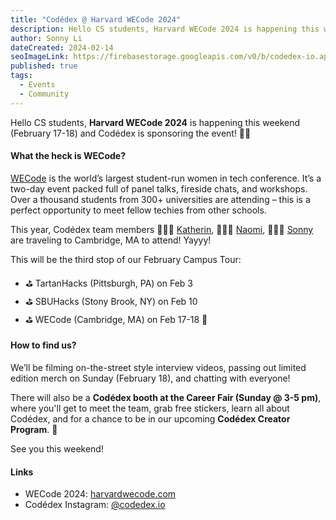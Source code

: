 ```yaml
---
title: "Codédex @ Harvard WECode 2024"
description: Hello CS students, Harvard WECode 2024 is happening this weekend (February 17-18) and Codédex is sponsoring the event! 
author: Sonny Li
dateCreated: 2024-02-14
seoImageLink: https://firebasestorage.googleapis.com/v0/b/codedex-io.appspot.com/o/blogs%2Fwecode-2024%2Fbanner.gif?alt=media&token=949bc66d-419d-4833-ac46-40503332f2a1
published: true
tags:
  - Events
  - Community
---
```


Hello CS students, **Harvard WECode 2024** is happening this weekend (February 17-18) and Codédex is sponsoring the event! 🚌💨

#### What the heck is WECode?

[WECode](https://www.harvardwecode.com) is the world’s largest student-run women in tech conference. It’s a two-day event packed full of panel talks, fireside chats, and workshops. Over a thousand students from 300+ universities are attending – this is a perfect opportunity to meet fellow techies from other schools.

This year, Codédex team members 👩🏻‍💻 [Katherin](https://www.linkedin.com/in/katherin-s-29970a124), 👩🏻‍💻 [Naomi](https://www.linkedin.com/in/naomixlee), 👨🏻‍💻 [Sonny](https://www.linkedin.com/in/sonnynomnom) are traveling to Cambridge, MA to attend! Yayyy!

This will be the third stop of our February Campus Tour:

- ⛳️ TartanHacks (Pittsburgh, PA) on Feb 3
- ⛳️ SBUHacks (Stony Brook, NY) on Feb 10 
- ⛳️ WECode (Cambridge, MA) on Feb 17-18 🌟

#### How to find us?

We’ll be filming on-the-street style interview videos, passing out limited edition merch on Sunday (February 18), and chatting with everyone!

There will also be a **Codédex booth at the Career Fair (Sunday @ 3-5 pm)**, where you'll get to meet the team, grab free stickers, learn all about Codédex, and for a chance to be in our upcoming **Codédex Creator Program**. 👀

See you this weekend!

#### Links

- WECode 2024: [harvardwecode.com](https://www.harvardwecode.com)
- Codédex Instagram: [@codedex.io](https://www.instagram.com/codedex.io)
